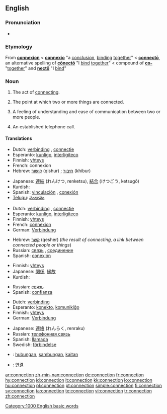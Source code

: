 ==English==
{{wikipedia|dab=connection}}

===Pronunciation===
* {{audio|en-us-connection.ogg|Audio (US)}}

===Etymology===
From {{OF.}} '''[[connexion]]''' < {{L.}} '''[[connexio#Latin|connexio]]''' "a [[conclusion]], [[binding]] [[together]]" < '''[[connecto#Latin|connectō]]''', an alternative spelling of '''[[conecto#Latin|cōnectō]]''' "I [[bind]] [[together]]" < compound of '''[[co-#Latin|co-]]''' "[[together]]" and '''[[necto#Latin|nectō]]''' "I [[bind]]"

===Noun===
{{en-noun|s|-}}

# {{uncountable}} The act of [[connect]]ing.
# {{countable}} The point at which two or more things are connected.
# {{countable}} A feeling of understanding and ease of communication between two or more people.
# {{countable}} An established telephone call.

====Translations====

{{trans-top|act of connecting}}
* Dutch: [[verbinding]] {{f}}, [[connectie]] {{f}}
* Esperanto: [[kunligo]], [[interligiteco]]
* Finnish: [[yhteys]]
* French: connexion {{f}}
* Hebrew: [[קישור]] (qishur) {{m}}; [[חיבור]] (khibur) {{m}}
{{trans-mid}}
* Japanese: [[連結]] (れんけつ, renketsu), [[結合]] (けつごう, ketsugō)
* Kurdish: {{KUchar|[[په‌یوه‌ندی]]}}
* Spanish: [[vinculación]] {{f}}, [[conexión]] {{f}}
* [[Telugu]]: [[సంధానం]]
{{trans-bottom}}

{{trans-top|point at which two or more things are joined}}
* Dutch: [[verbinding]] {{f}}, [[connectie]] {{f}}
* Esperanto: [[kunligo]], [[interligiteco]]
* Finnish: [[yhteys]]
* French: [[connexion]] {{f}}
* German: [[Verbindung]]
{{trans-mid}}
* Hebrew: [[קשר]] (qesher) {{m}} (''the result of connecting, a link between connected people or things'')
* Russian: [[связь]] {{f}}, [[соединение]] {{n}}
* Spanish: [[conexión]] {{f}}
{{trans-bottom}}

{{trans-top|feeling of understanding and ease of communication between two or more people}}
* Finnish: [[yhteys]]
* Japanese: [[関係]], [[縁故]]
* Kurdish: {{KUchar|[[په‌یوه‌ندی]]}}
{{trans-mid}}
* Russian: [[связь]] {{f}}
* Spanish: [[confianza]] {{f}}
{{trans-bottom}}

{{trans-top|an established telephone call}}
* Dutch: [[verbinding]] {{f}}
* Esperanto: [[konekto]], [[komunikiĝo]]
* Finnish: [[yhteys]]
* German: [[Verbindung]]
{{trans-mid}}
* Japanese: [[連絡]] (れんらく, renraku)
* Russian: [[телефонная связь]]
* Spanish: [[llamada]] {{f}}
* Swedish: [[förbindelse]] {{c}}
{{trans-bottom}}

{{checktrans}}

* {{ttbc|Indonesian}}: [[hubung|hubungan]], [[sambung|sambungan]], [[kait|kaitan]]
* {{ttbc|Korean}}: [[연결]]

[[Category:1000 English basic words]]

[[ar:connection]]
[[zh-min-nan:connection]]
[[de:connection]]
[[fr:connection]]
[[hy:connection]]
[[id:connection]]
[[it:connection]]
[[kk:connection]]
[[lo:connection]]
[[hu:connection]]
[[pl:connection]]
[[pt:connection]]
[[simple:connection]]
[[fi:connection]]
[[sv:connection]]
[[ta:connection]]
[[te:connection]]
[[vi:connection]]
[[tr:connection]]
[[zh:connection]]